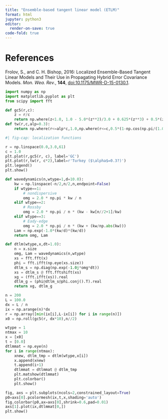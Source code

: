 ```yaml
---
title: "Ensemble-based tangent linear model (ETLM)"
format: html
jupyter: python3
editor: 
  render-on-save: true
code-fold: true
---
```


# References

Frolov, S., and C. H. Bishop, 2016: Localized Ensemble-Based Tangent Linear Models and Their Use in Propagating Hybrid Error Covariance Models. *Mon. Wea. Rev.*, **144**, [doi:10.1175/MWR-D-15-0130.1](https://doi.org/10.1175/MWR-D-15-0130.1).


```python
import numpy as np
import matplotlib.pyplot as plt
from scipy import fft
```

```python
def gc5(r,c):
    z = r/c
    return np.where(z<1.0, 1.0 - 5.0*(z**2)/3.0 + 0.625*(z**3) + 0.5*(z**4) - 0.25*(z**5), np.where(z<2.0, 4.0 - 5.0*z + 5.0*(z**2)/3.0 + 0.625*(z**3) - 0.5*(z**4) + (z**5)/12.0 - 2.0/z/3.0, 0.0))
def tw(r,c,alp=0.3):
    return np.where(r<=alp*c,1.0,np.where(r<=c,0.5*(1-np.cos(np.pi/(1.0-alp)*(r/c - 1))),0.0))
```

```python
#| fig-cap: localization functions

r = np.linspace(0.0,3.0,61)
c = 1.0
plt.plot(r,gc5(r, c), label='GC')
plt.plot(r,tw(r, c*2),label=r'Turkey ($\alpha$=0.3?)')
plt.legend()
plt.show()
```

```python
def wavedynamics(n,wtype=1,d=10.0):
    kw = np.linspace(-n/2,n/2,n,endpoint=False)
    if wtype==1:
        # nondispersive
        omg = 2.0 * np.pi * kw / n 
    elif wtype==2:
        # Rossby
        omg = 2.0 * np.pi / n * (kw - kw[n//2+1]/kw)
    elif wtype==3:
        # Eady-edge
        omg = 2.0 * np.pi / n * (kw + (kw/np.abs(kw)))
    Lam = np.exp(-1.0*(kw/d)*(kw/d))
    return omg, Lam
```

```python
def dtlm(wtype,x,dt=1.0):
    n = x.size
    omg, Lam = wavedynamics(n,wtype)
    xs = fft.fft(x)
    phi = fft.ifft(np.eye(xs.size))
    dtlm_s = np.diag(np.exp(-1.0j*omg*dt))
    xs = dtlm_s @ fft.fftshift(xs)
    xg = (fft.ifft(xs)).real
    dtlm_g = (phi@dtlm_s@phi.conj().T).real
    return xg, dtlm_g
```

```python
n = 200
L = 100.0
dx = L / n
ix = np.arange(n)*dx 
r = np.array([min(ix[i],L-ix[i]) for i in range(n)])
x0 = np.roll(gc5(r, dx*10),n//2)

wtype = 1
ntmax = 10
x = [x0]
t = [0.0]
dtlmmat = np.eye(n)
for i in range(ntmax):
    xnew, dtlm_tmp = dtlm(wtype,x[i])
    x.append(xnew)
    t.append(i+1)
    dtlmmat = dtlmmat @ dtlm_tmp
    plt.matshow(dtlmmat)
    plt.colorbar()
    plt.show()

fig, axs = plt.subplots(ncols=2,constrained_layout=True)
p0=axs[0].pcolormesh(ix,t,x,shading='auto')
fig.colorbar(p0,ax=axs[0],shrink=0.6,pad=0.01)
axs[1].plot(ix,dtlmmat[0,])
plt.show()
```